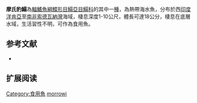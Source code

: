 {{Speciesbox
| name = 摩氏豹鰨
| status = NE
| status_system = IUCN3.1
| image = Pardachirus morrowi.jpg
| image_width = 250px
| genus = Pardachirus
| species = morrowi
| authority = [[Chabanaud|Chabanaud]], [[1954|1954]]
| synonyms = *''Aseraggodes morrowi,Chabanaud, 1954''
*''Asseragodes morrowi ,Chabanaud, 1954''
}}

'''摩氏豹鰨'''為[[輻鰭魚綱|輻鰭魚綱]][[鰈形目|鰈形目]][[鰨亞目|鰨亞目]][[鰨科|鰨科]]的其中一[[種|種]]，為熱帶海水魚，分布於西[[印度洋|印度洋]][[肯亞|肯亞]]至[[南非|南非]][[索德瓦納灣|索德瓦納灣]]海域，棲息深度1-10公尺，體長可達18公分，棲息在底層水域，生活習性不明，可作為食用魚。
==参考文献==
*{{FishBase_species|genus=Pardachirus|species=morrowi|year=2014|month=4}}

== 扩展阅读 ==
{{refbegin}}
{{wikispecies-inline|Pardachirus morrowi|摩氏豹鰨}}
{{refend}}
{{Taxonbar|from=Q3766976}}

[[Category:食用魚|Category:食用魚]]
[[Category:豹鰨屬|morrowi]]


{{魚類小作品}}